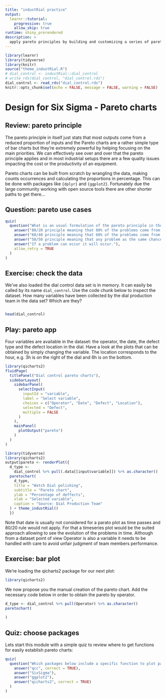 ```yaml
---
title: "industRial practice"
output: 
  learnr::tutorial:
    progressive: true
    allow_skip: true
runtime: shiny_prerendered
description: >
  apply pareto principles by building and customizing a series of pareto charts.
---
```


```r
library(learnr)
library(tidyverse)
library(knitr)
source("theme_industRial.R")
# dial_control <- industRial::dial_control
# write_rds(dial_control, "dial_control.rds")
dial_control <- read_rds("dial_control.rds")
knitr::opts_chunk$set(echo = FALSE, message = FALSE, warning = FALSE)
```

# Design for Six Sigma - Pareto charts

## Review: pareto principle

The pareto principle in itself just stats that most outputs come from a reduced proportion of inputs and the Pareto charts are a rather simple type of bar charts but they're extremely powerful by helping focusing on the main priorities. We can effectively see over and over that the pareto principle applies and in most industrial setups there are a few quality issues impacting the cost or the productivity of an equipment.

Pareto charts can be built from scratch by wrangling the data, making counts occurrences and calculating the proportions in percentage. This can be done with packages like `{dplyr}` and `{ggplot2}`. Fortunately due the large community working with open source tools there are other shorter paths to get there...

## Question: pareto use cases

```r
quiz(
  question("What is an usual formulation of the pareto principle in the industry?",
    answer("80/20 principle meaning that 80% of the problems come from 20% of the causes.", correct = TRUE),
    answer("60/40 principle meaning that 60% of the problems come from 40% of the causes."),
    answer("50/50 principle meaning that any problem as the same chances of occuring."),
    answer("If a problem can occur it will occur."),
    allow_retry = TRUE
  )
)
```

## Exercise: check the data

We've also loaded the dial control data set is in memory. It can easily be called by its name `dial_control`. Use the code chunk below to inspect the dataset. How many variables have been collected by the dial production team in the data set? Which are they?

```r

```

```r
head(dial_control)
```

## Play: pareto app

Four variables are available in the dataset: the operator, the date, the defect type and the defect location in the dial. Have a look at the plots that can be obtained by simply changing the variable. The location corresponds to the hour, e.g. 3h is on the right of the dial and 6h is on the bottom.

```r
library(qicharts2)
fluidPage(
  titlePanel("Dial control pareto charts"),
  sidebarLayout(
    sidebarPanel(
      selectInput(
        inputId = "variable",
        label = "Select variable",
        choices = c("Operator", "Date", "Defect", "Location"),
        selected = "Defect",
        multiple = FALSE
      )
    ),
    mainPanel(
      plotOutput("pareto")
    )
  )
)
```

```r
library(tidyverse)
library(qicharts2)
output$pareto <- renderPlot({
  d_type <-
    dial_control %>% pull(.data[[input$variable]]) %>% as.character()
  paretochart(
    d_type,
    title = "Watch Dial polishing",
    subtitle = "Pareto chart",
    ylab = "Percentage of deffects",
    xlab = "Selected variable",
    caption = "Source: Dial Production Team"
  ) + theme_industRial()
  })
```

Note that date is usually not considered for a parato plot as time passes and 80/20 rule would not apply. For that a timeseries plot would be the suited approach allowing to see the evolution of the problems in time. Although from a dataset point of view Operator is also a variable it needs to be handled with care to avoid unfair judgment of team members performance.

## Exercise: bar plot

We're loading the qicharts2 package for our next plot:

```r
library(qicharts2)
```

We now propose you the manual creation of the pareto chart. Add the necessary code below in order to obtain the pareto by operator. 

```r
d_type <- dial_control %>% pull(Operator) %>% as.character()
paretochart(
  
)
```

## Quiz: choose packages

Lets start this module with a simple quiz to review where to get functions for easily establish pareto charts:

```r
quiz(
  question("Which packages below include a specific function to plot pareto charts?",
    answer("qcc", correct = TRUE),
    answer("SixSigma"),
    answer("ggplot2"),
    answer("qicharts2", correct = TRUE)
  )
)
```


